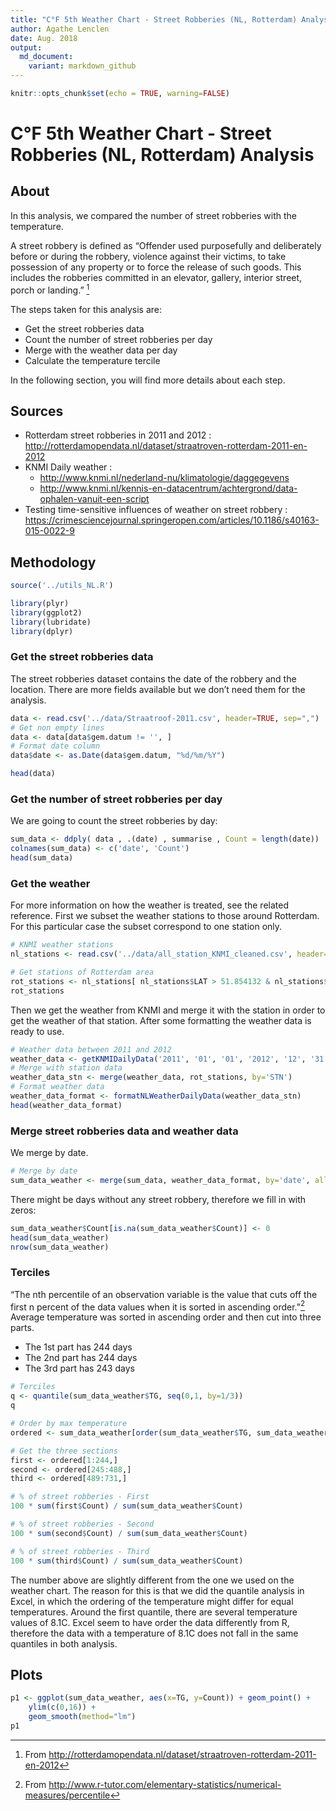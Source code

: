 ```yaml
---
title: "C°F 5th Weather Chart - Street Robberies (NL, Rotterdam) Analysis"
author: Agathe Lenclen
date: Aug. 2018
output:
  md_document:
    variant: markdown_github
---
```


```r
knitr::opts_chunk$set(echo = TRUE, warning=FALSE)
```

# C°F 5th Weather Chart - Street Robberies (NL, Rotterdam) Analysis

## About
In this analysis, we compared the number of street robberies with the temperature. 

A street robbery is defined as "Offender used purposefully and deliberately before or during the robbery, violence against their victims, to take possession of any property or to force the release of such goods. This includes the robberies committed in an elevator, gallery, interior street, porch or landing." [^1]

The steps taken for this analysis are:

- Get the street robberies data
- Count the number of street robberies per day
- Merge with the weather data per day
- Calculate the temperature tercile

In the following section, you will find more details about each step.

## Sources 
- Rotterdam street robberies in 2011 and 2012 : <http://rotterdamopendata.nl/dataset/straatroven-rotterdam-2011-en-2012>
- KNMI Daily weather : 
    * <http://www.knmi.nl/nederland-nu/klimatologie/daggegevens>
    * <http://www.knmi.nl/kennis-en-datacentrum/achtergrond/data-ophalen-vanuit-een-script>
- Testing time-sensitive influences of weather on street robbery : <https://crimesciencejournal.springeropen.com/articles/10.1186/s40163-015-0022-9>


## Methodology

```r
source('../utils_NL.R')

library(plyr)
library(ggplot2)
library(lubridate)
library(dplyr)
```

### Get the street robberies data
The street robberies dataset contains the date of the robbery and the location. There are more fields available but we don't need them for the analysis. 

```r
data <- read.csv('../data/Straatroof-2011.csv', header=TRUE, sep=",")
# Get non empty lines
data <- data[data$gem.datum != '', ]
# Format date column
data$date <- as.Date(data$gem.datum, "%d/%m/%Y")

head(data)
```

### Get the number of street robberies per day
We are going to count the street robberies by day:

```r
sum_data <- ddply( data , .(date) , summarise , Count = length(date))
colnames(sum_data) <- c('date', 'Count')
head(sum_data)
```

### Get the weather
For more information on how the weather is treated, see the related reference. 
First we subset the weather stations to those around Rotterdam. For this particular case the subset correspond to one station only.

```r
# KNMI weather stations
nl_stations <- read.csv('../data/all_station_KNMI_cleaned.csv', header=TRUE, sep=",")

# Get stations of Rotterdam area
rot_stations <- nl_stations[ nl_stations$LAT > 51.854132 & nl_stations$LAT < 51.983343 & nl_stations$LON < 4.640430 & nl_stations$LON > 4.393526, ]
rot_stations
```

Then we get the weather from KNMI and merge it with the station in order to get the weather of that station.
After some formatting the weather data is ready to use.

```r
# Weather data between 2011 and 2012
weather_data <- getKNMIDailyData('2011', '01', '01', '2012', '12', '31')
# Merge with station data
weather_data_stn <- merge(weather_data, rot_stations, by='STN')
# Format weather data
weather_data_format <- formatNLWeatherDailyData(weather_data_stn)
head(weather_data_format)
```

### Merge street robberies data and weather data
We merge by date.

```r
# Merge by date
sum_data_weather <- merge(sum_data, weather_data_format, by='date', all.y=TRUE)
```

There might be days without any street robbery, therefore we fill in with zeros:

```r
sum_data_weather$Count[is.na(sum_data_weather$Count)] <- 0
head(sum_data_weather)
nrow(sum_data_weather)
```

### Terciles
"The nth percentile of an observation variable is the value that cuts off the first n percent of the data values when it is sorted in ascending order."[^2] 
Average temperature was sorted in ascending order and then cut into three parts. 

- The 1st part has 244 days
- The 2nd part has 244 days
- The 3rd part has 243 days

```r
# Terciles
q <- quantile(sum_data_weather$TG, seq(0,1, by=1/3))
q

# Order by max temperature
ordered <- sum_data_weather[order(sum_data_weather$TG, sum_data_weather$date),]

# Get the three sections
first <- ordered[1:244,]
second <- ordered[245:488,]
third <- ordered[489:731,]

# % of street robberies - First
100 * sum(first$Count) / sum(sum_data_weather$Count)

# % of street robberies - Second 
100 * sum(second$Count) / sum(sum_data_weather$Count)

# % of street robberies - Third
100 * sum(third$Count) / sum(sum_data_weather$Count)

```

The number above are slightly different from the one we used on the weather chart. The reason for this is that we did the quantile analysis in Excel, in which the ordering of the temperature might differ for equal temperatures. Around the first quantile, there are several temperature values of 8.1C. Excel seem to have order the data differently from R, therefore the data with a temperature of 8.1C does not fall in the same quantiles in both analysis. 


## Plots

```r
p1 <- ggplot(sum_data_weather, aes(x=TG, y=Count)) + geom_point() +
    ylim(c(0,16)) +
    geom_smooth(method="lm")
p1
```

[^1]: From <http://rotterdamopendata.nl/dataset/straatroven-rotterdam-2011-en-2012>
[^2]: From <http://www.r-tutor.com/elementary-statistics/numerical-measures/percentile>